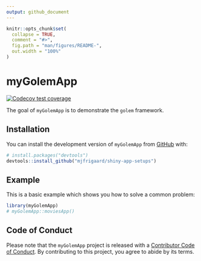 ```yaml
---
output: github_document
---
```


<!-- README.md is generated from README.Rmd. Please edit that file -->

```r
knitr::opts_chunk$set(
  collapse = TRUE,
  comment = "#>",
  fig.path = "man/figures/README-",
  out.width = "100%"
)
```

# myGolemApp

<!-- badges: start -->
[![Codecov test coverage](https://codecov.io/gh/mjfrigaard/shiny-app-setups/branch/main/graph/badge.svg)](https://app.codecov.io/gh/mjfrigaard/shiny-app-setups?branch=main)
<!-- badges: end -->

The goal of `myGolemApp` is to demonstrate the `golem` framework.

## Installation

You can install the development version of `myGolemApp` from [GitHub](https://github.com/) with:

``` r
# install.packages("devtools")
devtools::install_github("mjfrigaard/shiny-app-setups")
```

## Example

This is a basic example which shows you how to solve a common problem:

```r
library(myGolemApp)
# myGolemApp::moviesApp()
```

## Code of Conduct

Please note that the `myGolemApp` project is released with a [Contributor Code of Conduct](https://contributor-covenant.org/version/2/1/CODE_OF_CONDUCT.html). By contributing to this project, you agree to abide by its terms.
